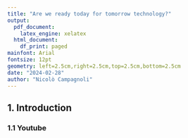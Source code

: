---
title: "Are we ready today for tomorrow technology?"
output:
  pdf_document:
    latex_engine: xelatex
  html_document:
    df_print: paged
mainfont: Arial
fontsize: 12pt
geometry: left=2.5cm,right=2.5cm,top=2.5cm,bottom=2.5cm
date: "2024-02-28"
author: "Nicolò Campagnoli"
---

\tableofcontents

## 1. Introduction
### 1.1 Youtube